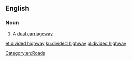 ==English==

===Noun===
{{en-noun}}

# {{lb|en|US}} A [[dual carriageway]]

[[Category:en:Roads]]

[[et:divided highway]]
[[ku:divided highway]]
[[pl:divided highway]]